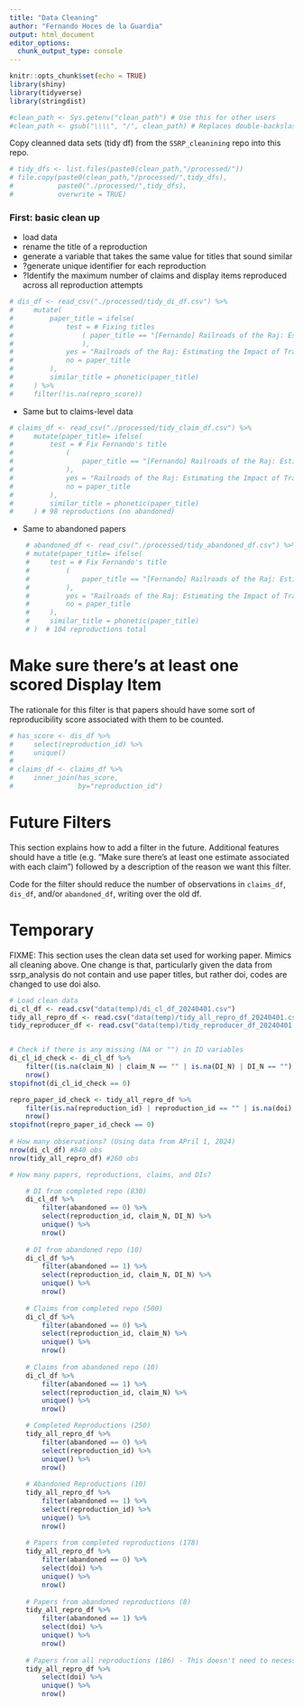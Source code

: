 ```yaml
---
title: "Data Cleaning"
author: "Fernando Hoces de la Guardia"
output: html_document
editor_options: 
  chunk_output_type: console
---
```


```r
knitr::opts_chunk$set(echo = TRUE)
library(shiny)
library(tidyverse)
library(stringdist)

#clean_path <- Sys.getenv("clean_path") # Use this for other users
#clean_path <- gsub("\\\\", "/", clean_path) # Replaces double-backslash with a single forward slash (only Window users should be affected)
```


Copy cleanned data sets (tidy df) from the `SSRP_cleanining` repo into this repo. 

```r
# tidy_dfs <- list.files(paste0(clean_path,"/processed/"))
# file.copy(paste0(clean_path,"/processed/",tidy_dfs), 
#           paste0("./processed/",tidy_dfs),
#           overwrite = TRUE)
```

### First: basic clean up  
- load data  
- rename the title of a reproduction  
- generate a variable that takes the same value for titles that sound similar  
- ?generate unique identifier for each reproduction  
- ?Identify the maximum number of claims and display items reproduced across all reproduction attempts

```r
# dis_df <- read_csv("./processed/tidy_di_df.csv") %>%
#     mutate(
#         paper_title = ifelse(
#             test = # Fixing titles
#                 ( paper_title == "[Fernando] Railroads of the Raj: Estimating the Impact of Transportation Infrastructure"
#                 ),
#             yes = "Railroads of the Raj: Estimating the Impact of Transportation Infrastructure",
#             no = paper_title
#         ),
#         similar_title = phonetic(paper_title)
#     ) %>%
#     filter(!is.na(repro_score))
```

- Same but to claims-level data

```r
# claims_df <- read_csv("./processed/tidy_claim_df.csv") %>%
#     mutate(paper_title= ifelse(
#         test = # Fix Fernando's title
#             (
#                 paper_title == "[Fernando] Railroads of the Raj: Estimating the Impact of Transportation Infrastructure"
#             ),
#             yes = "Railroads of the Raj: Estimating the Impact of Transportation Infrastructure",
#             no = paper_title
#         ),
#         similar_title = phonetic(paper_title)
#     ) # 98 reproductions (no abandoned)
```

- Same to abandoned papers

```r
    # abandoned_df <- read_csv("./processed/tidy_abandoned_df.csv") %>%
    # mutate(paper_title= ifelse(
    #     test = # Fix Fernando's title
    #         (
    #             paper_title == "[Fernando] Railroads of the Raj: Estimating the Impact of Transportation Infrastructure"
    #         ),
    #         yes = "Railroads of the Raj: Estimating the Impact of Transportation Infrastructure",
    #         no = paper_title
    #     ),
    #     similar_title = phonetic(paper_title)
    # )  # 104 reproductions total
```

# Make sure there's at least one scored Display Item

The rationale for this filter is that papers should have some sort of reproducibility score associated with them to be counted.

```r
# has_score <- dis_df %>%
#     select(reproduction_id) %>%
#     unique()
# 
# claims_df <- claims_df %>%
#     inner_join(has_score,
#                by="reproduction_id")
```


# Future Filters

This section explains how to add a filter in the future. Additional features should have a title (e.g. "Make sure there's at least one estimate associated with each claim") followed by a description of the reason we want this filter.

Code for the filter should reduce the number of observations in `claims_df`, `dis_df`, and/or `abandoned_df`, writing over the old df.


# Temporary

FIXME: This section uses the clean data set used for working paper. Mimics all cleaning above.
One change is that, particularly given the data from ssrp_analysis do not contain and use paper titles, but rather doi,
codes are changed to use doi also.

```r
# Load clean data
di_cl_df <- read.csv("data(temp)/di_cl_df_20240401.csv")
tidy_all_repro_df <- read.csv("data(temp)/tidy_all_repro_df_20240401.csv")
tidy_reproducer_df <- read.csv("data(temp)/tidy_reproducer_df_20240401.csv")


# Check if there is any missing (NA or "") in ID variables
di_cl_id_check <- di_cl_df %>% 
    filter((is.na(claim_N) | claim_N == "" | is.na(DI_N) | DI_N == "") & abandoned != 1) %>% 
    nrow()
stopifnot(di_cl_id_check == 0)

repro_paper_id_check <- tidy_all_repro_df %>% 
    filter(is.na(reproduction_id) | reproduction_id == "" | is.na(doi) | doi == "") %>% 
    nrow() 
stopifnot(repro_paper_id_check == 0)
    
# How many observations? (Using data from APril 1, 2024)
nrow(di_cl_df) #840 obs
nrow(tidy_all_repro_df) #260 obs

# How many papers, reproductions, claims, and DIs?

    # DI from completed repo (830)
    di_cl_df %>% 
        filter(abandoned == 0) %>%
        select(reproduction_id, claim_N, DI_N) %>%
        unique() %>% 
        nrow()
    
    # DI from abandoned repo (10)
    di_cl_df %>% 
        filter(abandoned == 1) %>%
        select(reproduction_id, claim_N, DI_N) %>%
        unique() %>% 
        nrow()
    
    # Claims from completed repo (500)
    di_cl_df %>% 
        filter(abandoned == 0) %>%
        select(reproduction_id, claim_N) %>%
        unique() %>% 
        nrow()
    
    # Claims from abandoned repo (10)
    di_cl_df %>% 
        filter(abandoned == 1) %>%
        select(reproduction_id, claim_N) %>%
        unique() %>% 
        nrow()    

    # Completed Reproductions (250)
    tidy_all_repro_df %>%
        filter(abandoned == 0) %>%
        select(reproduction_id) %>%
        unique() %>% 
        nrow()    
    
    # Abandoned Reproductions (10)
    tidy_all_repro_df %>%
        filter(abandoned == 1) %>%
        select(reproduction_id) %>%
        unique() %>% 
        nrow()       
    
    # Papers from completed reproductions (178)
    tidy_all_repro_df %>%
        filter(abandoned == 0) %>%
        select(doi) %>%
        unique() %>% 
        nrow()    
    
    # Papers from abandoned reproductions (8)
    tidy_all_repro_df %>%
        filter(abandoned == 1) %>%
        select(doi) %>%
        unique() %>% 
        nrow()     
    
    # Papers from all reproductions (186) - This doesn't need to necessarily be additive of above two.
    tidy_all_repro_df %>%
        select(doi) %>%
        unique() %>% 
        nrow()    
```